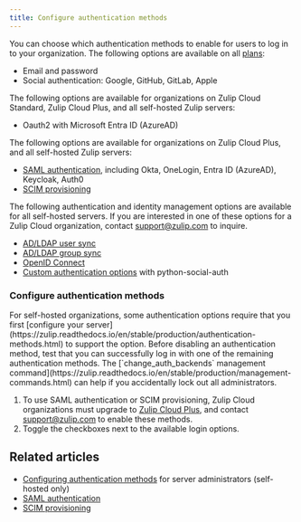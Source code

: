 ```yaml
---
title: Configure authentication methods
---
```



<OwnerOnly />

You can choose which authentication methods to enable for users to log in to
your organization. The following options are available on all
[plans](https://zulip.com/plans/):

* Email and password
* Social authentication: Google, GitHub, GitLab, Apple

The following options are available for organizations on Zulip Cloud Standard,
Zulip Cloud Plus, and all self-hosted Zulip servers:

* Oauth2 with Microsoft Entra ID (AzureAD)

The following options are available for organizations on Zulip Cloud Plus, and all self-hosted Zulip servers:

* [SAML authentication](/help/saml-authentication), including Okta, OneLogin, Entra ID (AzureAD), Keycloak, Auth0
* [SCIM provisioning](/help/scim)

The following authentication and identity management options are available for
all self-hosted servers. If you are interested in one of these options for a
Zulip Cloud organization, contact [support@zulip.com](mailto:support@zulip.com)
to inquire.

* [AD/LDAP user
  sync](https://zulip.readthedocs.io/en/stable/production/authentication-methods.html#ldap-including-active-directory)
* [AD/LDAP group
  sync](https://zulip.readthedocs.io/en/stable/production/authentication-methods.html#ldap-including-active-directory)
* [OpenID
  Connect](https://zulip.readthedocs.io/en/stable/production/authentication-methods.html#openid-connect)
* [Custom authentication
  options](https://python-social-auth.readthedocs.io/en/latest/backends/index.html#social-backends)
  with python-social-auth

### Configure authentication methods

<ZulipNote>
  For self-hosted organizations, some authentication options require
  that you first [configure your
  server](https://zulip.readthedocs.io/en/stable/production/authentication-methods.html)
  to support the option.
</ZulipNote>

<ZulipTip>
  Before disabling an authentication method, test that you can
  successfully log in with one of the remaining authentication methods.
  The [`change_auth_backends` management
  command](https://zulip.readthedocs.io/en/stable/production/management-commands.html)
  can help if you accidentally lock out all administrators.
</ZulipTip>

<FlattenedSteps>
  <NavigationSteps target="settings/auth-methods" />

  1. To use SAML authentication or SCIM provisioning, Zulip Cloud organizations
     must upgrade to [Zulip Cloud Plus](https://zulip.com/plans/), and contact
     [support@zulip.com](mailto:support@zulip.com) to enable these methods.
  1. Toggle the checkboxes next to the available login options.

  <SaveChanges />
</FlattenedSteps>

## Related articles

* [Configuring authentication methods](https://zulip.readthedocs.io/en/stable/production/authentication-methods.html)
  for server administrators (self-hosted only)
* [SAML authentication](/help/saml-authentication)
* [SCIM provisioning](/help/scim)
